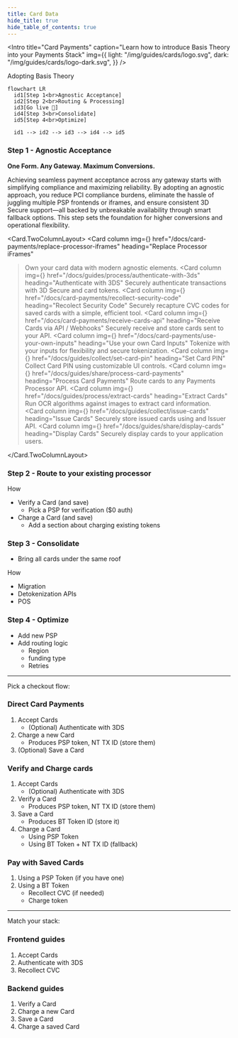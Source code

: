 ```yaml
---
title: Card Data
hide_title: true
hide_table_of_contents: true
---
```



<Intro
  title="Card Payments"
  caption="Learn how to introduce Basis Theory into your Payments Stack"
  img={{
    light: "/img/guides/cards/logo.svg",
    dark: "/img/guides/cards/logo-dark.svg",
  }}
/>

Adopting Basis Theory

```mermaid
flowchart LR
  id1[Step 1<br>Agnostic Acceptance]
  id2[Step 2<br>Routing & Processing]
  id3[Go live 🚀]
  id4[Step 3<br>Consolidate]
  id5[Step 4<br>Optimize]

  id1 --> id2 --> id3 --> id4 --> id5
```


### Step 1 - Agnostic Acceptance

**One Form. Any Gateway. Maximum Conversions.**

Achieving seamless payment acceptance across any gateway starts with simplifying compliance and maximizing reliability. By adopting an agnostic approach, you reduce PCI compliance burdens, eliminate the hassle of juggling multiple PSP frontends or iframes, and ensure consistent 3D Secure support—all backed by unbreakable availability through smart fallback options. This step sets the foundation for higher conversions and operational flexibility.


<Card.TwoColumnLayout>
  <Card
    column
    img={<CollectCards />}
    href="/docs/card-payments/replace-processor-iframes"
    heading="Replace Processor iFrames"
  >Own your card data with modern agnostic elements.</Card>
  <Card
    column
    img={<ThreeDS />}
    href="/docs/guides/process/authenticate-with-3ds"
    heading="Authenticate with 3DS"
  >Securely authenticate transactions with 3D Secure and card tokens.</Card>
  <Card
    column
    img={<SetCardPin />}
    href="/docs/card-payments/recollect-security-code"
    heading="Recolect Security Code"
  >Securely recapture CVC codes for saved cards with a simple, efficient tool.</Card>
  <Card
    column
    img={<ReceiveCards />}
    href="/docs/card-payments/receive-cards-api"
    heading="Receive Cards via API / Webhooks"
  >Securely receive and store cards sent to your API.</Card>
  <Card
    column
    img={<CollectCards />}
    href="/docs/card-payments/use-your-own-inputs"
    heading="Use your own Card Inputs"
  >Tokenize with your inputs for flexibility and secure tokenization.</Card>
  <Card
    column
    img={<SetCardPin />}
    href="/docs/guides/collect/set-card-pin"
    heading="Set Card PIN"
  >Collect Card PIN using customizable UI controls.</Card>
  <Card
    column
    img={<ProcessCards />}
    href="/docs/guides/share/process-card-payments"
    heading="Process Card Payments"
  >Route cards to any Payments Processor API.</Card>
  <Card
    column
    img={<ExtractCards />}
    href="/docs/guides/process/extract-cards"
    heading="Extract Cards"
  >Run OCR algorithms against images to extract card information.</Card>
  <Card
    column
    img={<IssueCards />}
    href="/docs/guides/collect/issue-cards"
    heading="Issue Cards"
  >Securely store issued cards using and Issuer API.</Card>
  <Card
    column
    img={<DisplayCards />}
    href="/docs/guides/share/display-cards"
    heading="Display Cards"
  >Securely display cards to your application users.</Card>

</Card.TwoColumnLayout>

### Step 2 - Route to your existing processor

How
- Verify a Card (and save)
  - Pick a PSP for verification ($0 auth)
- Charge a Card (and save)
  - Add a section about charging existing tokens

### Step 3 - Consolidate
- Bring all cards under the same roof

How
- Migration
- Detokenization APIs
- POS

### Step 4 - Optimize
- Add new PSP
- Add routing logic
  - Region
  - funding type
  - Retries


[//]: # (- Store the last four digits and expiration date to later display to the customer)

[//]: # (- Use cheaper debit rails to process debit cards)

[//]: # (- Leverage localized payment processors for cards of a specific region)

[//]: # (- Prevent accepting cards from high-risk issuers with higher chargeback or fraud rates)



---

Pick a checkout flow:

### Direct Card Payments
1. Accept Cards
   - (Optional) Authenticate with 3DS
2. Charge a new Card
   - Produces PSP token, NT TX ID (store them)
3. (Optional) Save a Card

### Verify and Charge cards
1. Accept Cards
   - (Optional) Authenticate with 3DS
2. Verify a Card
   - Produces PSP token, NT TX ID (store them)
3. Save a Card
   - Produces BT Token ID (store it)
4. Charge a Card
   - Using PSP Token
   - Using BT Token + NT TX ID (fallback)

### Pay with Saved Cards
1. Using a PSP Token (if you have one)
2. Using a BT Token
   - Recollect CVC (if needed)
   - Charge token

---

Match your stack:

### Frontend guides
1. Accept Cards
2. Authenticate with 3DS
3. Recollect CVC

### Backend guides
1. Verify a Card
2. Charge a new Card
3. Save a Card
4. Charge a saved Card
